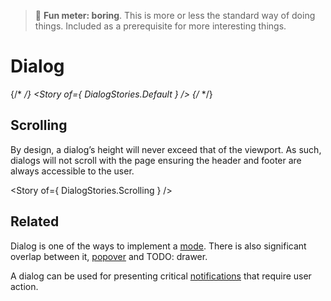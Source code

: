 
<Meta title="Components/Dialog" />

> 🥱 **Fun meter: boring**. This is more or less the standard way of doing things. Included as a prerequisite for more interesting things.

# Dialog

{/* <Canvas> */}
  <Story of={ DialogStories.Default } />
{/* </Canvas> */}

## Scrolling
By design, a dialog’s height will never exceed that of the viewport. As such, dialogs will not scroll with the page ensuring the header and footer are always accessible to the user.

<Story of={ DialogStories.Scrolling } />


## Related

Dialog is one of the ways to implement a [mode](../?path=/docs/patterns-mode--docs). There is also significant overlap between it, [popover](../?path=/docs/primitives-popover--docs) and TODO: drawer.

A dialog can be used for presenting critical [notifications](./?path=/docs/patterns-notification--docs) that require user action.